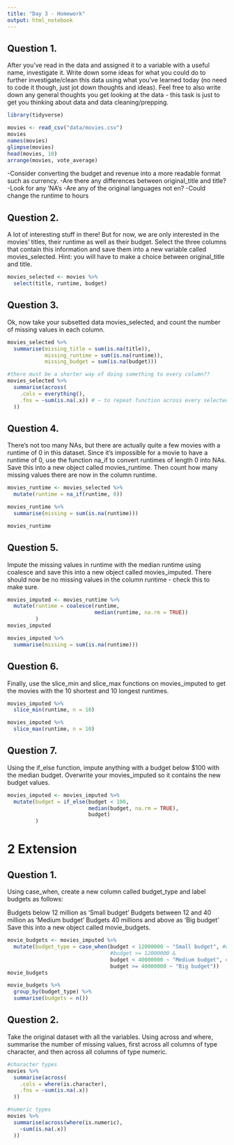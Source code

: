 ```yaml
---
title: "Day 3 - Homework"
output: html_notebook
---
```


## Question 1.

After you’ve read in the data and assigned it to a variable with a useful name, investigate it. Write down some ideas for what you could do to further investigate/clean this data using what you’ve learned today (no need to code it though, just jot down thoughts and ideas). Feel free to also write down any general thoughts you get looking at the data - this task is just to get you thinking about data and data cleaning/prepping.

```r
library(tidyverse)
```
```r
movies <- read_csv("data/movies.csv")
movies
names(movies)
glimpse(movies)
head(movies, 10)
arrange(movies, vote_average)
```
-Consider converting the budget and revenue into a more readable format such as currency.
-Are there any differences between original_title and title?
-Look for any 'NA's
-Are any of the original languages not en?
-Could change the runtime to hours


## Question 2.

A lot of interesting stuff in there! But for now, we are only interested in the movies’ titles, their runtime as well as their budget. Select the three columns that contain this information and save them into a new variable called movies_selected. Hint: you will have to make a choice between original_title and title.

```r
movies_selected <- movies %>% 
  select(title, runtime, budget)
```



## Question 3.

Ok, now take your subsetted data movies_selected, and count the number of missing values in each column.

```r
movies_selected %>% 
  summarise(missing_title = sum(is.na(title)),
            missing_runtime = sum(is.na(runtime)),
            missing_budget = sum(is.na(budget)))

#there must be a shorter way of doing something to every column??
movies_selected %>% 
  summarise(across(
    .cols = everything(),
    .fns = ~sum(is.na(.x)) # ~ to repeat function across every selected column
  ))

```


## Question 4.

There’s not too many NAs, but there are actually quite a few movies with a runtime of 0 in this dataset. Since it’s impossible for a movie to have a runtime of 0, use the function na_if to convert runtimes of length 0 into NAs. Save this into a new object called movies_runtime. Then count how many missing values there are now in the column runtime.
```r
movies_runtime <- movies_selected %>% 
  mutate(runtime = na_if(runtime, 0))

movies_runtime %>% 
  summarise(missing = sum(is.na(runtime)))

movies_runtime
```



## Question 5.

Impute the missing values in runtime with the median runtime using coalesce and save this into a new object called movies_imputed. There should now be no missing values in the column runtime - check this to make sure.

```r
movies_imputed <- movies_runtime %>% 
  mutate(runtime = coalesce(runtime,
                            median(runtime, na.rm = TRUE))
         )
movies_imputed

movies_imputed %>% 
  summarise(missing = sum(is.na(runtime)))

```


## Question 6.

Finally, use the slice_min and slice_max functions on movies_imputed to get the movies with the 10 shortest and 10 longest runtimes.
```r
movies_imputed %>% 
  slice_min(runtime, n = 10)

movies_imputed %>% 
  slice_max(runtime, n = 10)

```


## Question 7.

Using the if_else function, impute anything with a budget below $100 with the median budget. Overwrite your movies_imputed so it contains the new budget values.
```r
movies_imputed <- movies_imputed %>% 
  mutate(budget = if_else(budget < 100,
                          median(budget, na.rm = TRUE),
                          budget)
         )
```



# 2 Extension


## Question 1.

Using case_when, create a new column called budget_type and label budgets as follows:

Budgets below 12 million as ‘Small budget’
Budgets between 12 and 40 million as ‘Medium budget’
Budgets 40 millions and above as ‘Big budget’
Save this into a new object called movie_budgets.

```r
movie_budgets <- movies_imputed %>% 
  mutate(budget_type = case_when(budget < 12000000 ~ "Small budget", #could use 12e6
                                 #budget >= 12000000 & 
                                 budget < 40000000 ~ "Medium budget", # don't need the first half of this as all less than 12e6 have already been categorised
                                 budget >= 40000000 ~ "Big budget"))
movie_budgets

movie_budgets %>% 
  group_by(budget_type) %>% 
  summarise(budgets = n())
```


## Question 2.

Take the original dataset with all the variables. Using across and where, summarise the number of missing values, first across all columns of type character, and then across all columns of type numeric.

```r
#character types
movies %>% 
  summarise(across(
    .cols = where(is.character),
    .fns = ~sum(is.na(.x))
  ))

#numeric types
movies %>% 
  summarise(across(where(is.numeric),
    ~sum(is.na(.x))
  ))
```

